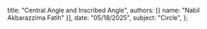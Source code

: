   title: "Central Angle and Inscribed Angle",
  authors: [{ name: "Nabil Akbarazzima Fatih" }],
  date: "05/18/2025",
  subject: "Circle",
};

